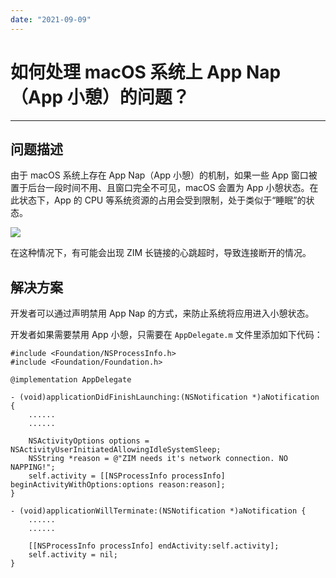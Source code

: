 ```yaml
---
date: "2021-09-09"
---
```

# 如何处理 macOS 系统上 App Nap（App 小憩）的问题？

- - -

## 问题描述

由于 macOS 系统上存在 App Nap（App 小憩）的机制，如果一些 App 窗口被置于后台一段时间不用、且窗口完全不可见，macOS 会置为 App 小憩状态。在此状态下，App 的 CPU 等系统资源的占用会受到限制，处于类似于“睡眠”的状态。

<Frame width="512" height="auto" caption=""><Frame width="512" height="auto" caption=""><img src="https://doc-media.zego.im/sdk-doc/Pics/ZIM/macOS/macOS_App_Nap.jpg" /></Frame></Frame>

在这种情况下，有可能会出现 ZIM 长链接的心跳超时，导致连接断开的情况。


## 解决方案

开发者可以通过声明禁用 App Nap 的方式，来防止系统将应用进入小憩状态。

开发者如果需要禁用 App 小憩，只需要在 `AppDelegate.m` 文件里添加如下代码：

```objc
#include <Foundation/NSProcessInfo.h>
#include <Foundation/Foundation.h>

@implementation AppDelegate

- (void)applicationDidFinishLaunching:(NSNotification *)aNotification {
    ......
    ......

    NSActivityOptions options = NSActivityUserInitiatedAllowingIdleSystemSleep;
    NSString *reason = @"ZIM needs it's network connection. NO NAPPING!";
    self.activity = [[NSProcessInfo processInfo] beginActivityWithOptions:options reason:reason];
}

- (void)applicationWillTerminate:(NSNotification *)aNotification {
    ......
    ......
    
    [[NSProcessInfo processInfo] endActivity:self.activity];
    self.activity = nil;
}
```